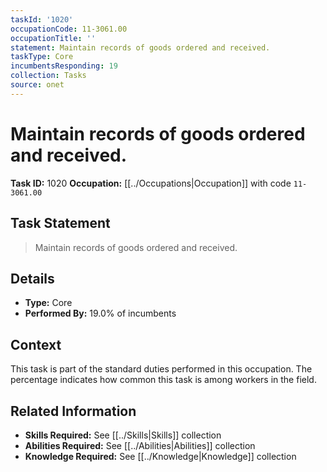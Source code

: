 ```yaml
---
taskId: '1020'
occupationCode: 11-3061.00
occupationTitle: ''
statement: Maintain records of goods ordered and received.
taskType: Core
incumbentsResponding: 19
collection: Tasks
source: onet
---
```

# Maintain records of goods ordered and received.

**Task ID:** 1020
**Occupation:** [[../Occupations|Occupation]] with code `11-3061.00`

## Task Statement

> Maintain records of goods ordered and received.

## Details

- **Type:** Core
- **Performed By:** 19.0% of incumbents

## Context

This task is part of the standard duties performed in this occupation. The percentage indicates how common this task is among workers in the field.

## Related Information

- **Skills Required:** See [[../Skills|Skills]] collection
- **Abilities Required:** See [[../Abilities|Abilities]] collection
- **Knowledge Required:** See [[../Knowledge|Knowledge]] collection
